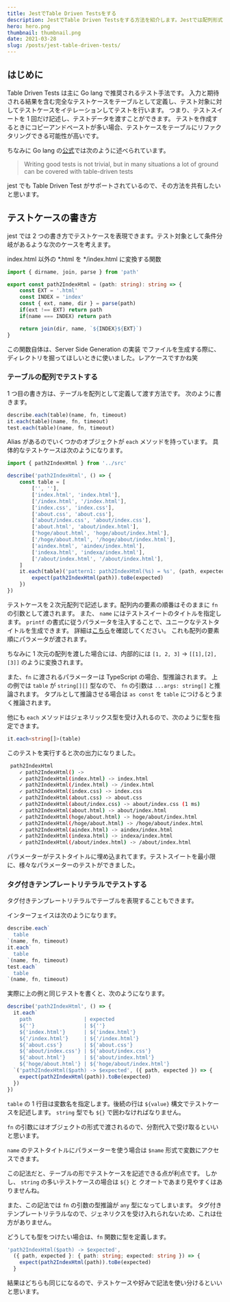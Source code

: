 ```yaml
---
title: JestでTable Driven Testsをする
description: JestでTable Driven Testsをする方法を紹介します。Jestでは配列形式と、タグ付きテンプレートリテラル形式でテストを書けるので、2つの記述法を解説します。また、TypeScriptで書いた場合の型推論と、アサーションの方法についても紹介します。
hero: hero.png
thumbnail: thumbnail.png
date: 2021-03-28
slug: /posts/jest-table-driven-tests/
---
```


## はじめに

Table Driven Tests は主に Go lang で推奨されるテスト手法です。
入力と期待される結果を含む完全なテストケースをテーブルとして定義し、テスト対象に対してテストケースをイテレーションしてテストを行います。
つまり、テストスイートを 1 回だけ記述し、テストデータを渡すことができます。
テストを作成するときにコピーアンドペーストが多い場合、テストケースをテーブルにリファクタリングできる可能性が高いです。

ちなみに Go lang の[公式](https://github.com/golang/go/wiki/TableDrivenTests)では次のように述べられています。

> Writing good tests is not trivial, but in many situations a lot of ground can be covered with table-driven tests

jest でも Table Driven Test がサポートされているので、その方法を共有したいと思います。

## テストケースの書き方

jest では 2 つの書き方でテストケースを表現できます。テスト対象として条件分岐があるような次のケースを考えます。

index.html 以外の \*.html を \*/index.html に変換する関数

```ts:index.ts
import { dirname, join, parse } from 'path'

export const path2IndexHtml = (path: string): string => {
    const EXT = '.html'
    const INDEX = 'index'
    const { ext, name, dir } = parse(path)
    if(ext !== EXT) return path
    if(name === INDEX) return path

    return join(dir, name, `${INDEX}${EXT}`)
}
```

この関数自体は、Server Side Generation の実装 でファイルを生成する際に、ディレクトリを掘ってほしいときに使いました。レアケースですかね笑

### テーブルの配列でテストする

1 つ目の書き方は、テーブルを配列として定義して渡す方法です。
次のように書きます。

```ts
describe.each(table)(name, fn, timeout)
it.each(table)(name, fn, timeout)
test.each(table)(name, fn, timeout)
```

Alias があるのでいくつかのオブジェクトが `each` メソッドを持っています。
具体的なテストケースは次のようになります。

```ts:index.spec.ts
import { path2IndexHtml } from '../src'

describe('path2IndexHtml', () => {
    const table = [
        ['', ''],
        ['index.html', 'index.html'],
        ['/index.html', '/index.html'],
        ['index.css', 'index.css'],
        ['about.css', 'about.css'],
        ['about/index.css', 'about/index.css'],
        ['about.html', 'about/index.html'],
        ['hoge/about.html', 'hoge/about/index.html'],
        ['/hoge/about.html', '/hoge/about/index.html'],
        ['aindex.html', 'aindex/index.html'],
        ['indexa.html', 'indexa/index.html'],
        ['/about/index.html', '/about/index.html'],
    ]
    it.each(table)('pattern1: path2IndexHtml(%s) = %s', (path, expected, fa) => {
        expect(path2IndexHtml(path)).toBe(expected)
    })
})
```

テストケースを２次元配列で記述します。配列内の要素の順番はそのままに `fn` の引数として渡されます。
また、 `name` にはテストスイートのタイトルを指定します。 `printf` の書式に従うパラメータを注入することで、ユニークなテストタイトルを生成できます。
詳細は[こちら](https://jestjs.io/ja/docs/api#1-describeeachtablename-fn-timeout)を確認してください。
これも配列の要素順にパラメータが渡されます。

ちなみに 1 次元の配列を渡した場合には、内部的には `[1, 2, 3]` -> `[[1],[2],[3]]` のように変換されます。

また、`fn` に渡されるパラメーターは TypeScript の場合、型推論されます。
上の例では `table` が `string[][]` 型なので、 `fn` の引数は `...args: string[]` と推論されます。
タプルとして推論させる場合は `as const` を `table` につけるとうまく推論されます。

他にも `each` メソッドはジェネリックス型を受け入れるので、次のように型を指定できます。

```ts:index.spec.ts
it.each<string[]>(table)
```

このテストを実行すると次の出力になりました。

```bash
 path2IndexHtml
    ✓ path2IndexHtml() ->
    ✓ path2IndexHtml(index.html) -> index.html
    ✓ path2IndexHtml(/index.html) -> /index.html
    ✓ path2IndexHtml(index.css) -> index.css
    ✓ path2IndexHtml(about.css) -> about.css
    ✓ path2IndexHtml(about/index.css) -> about/index.css (1 ms)
    ✓ path2IndexHtml(about.html) -> about/index.html
    ✓ path2IndexHtml(hoge/about.html) -> hoge/about/index.html
    ✓ path2IndexHtml(/hoge/about.html) -> /hoge/about/index.html
    ✓ path2IndexHtml(aindex.html) -> aindex/index.html
    ✓ path2IndexHtml(indexa.html) -> indexa/index.html
    ✓ path2IndexHtml(/about/index.html) -> /about/index.html
```

パラメーターがテストタイトルに埋め込まれてます。テストスイートを最小限に、様々なパラメーターのテストができました。

### タグ付きテンプレートリテラルでテストする

タグ付きテンプレートリテラルでテーブルを表現することもできます。

インターフェイスは次のようになります。

```ts
describe.each`
  table
`(name, fn, timeout)
it.each`
  table
`(name, fn, timeout)
test.each`
  table
`(name, fn, timeout)
```

実際に上の例と同じテストを書くと、次のようになります。

```ts:index.spec.ts
describe('path2IndexHtml', () => {
  it.each`
    path                 | expected
    ${''}                | ${''}
    ${'index.html'}      | ${'index.html'}
    ${'/index.html'}     | ${'/index.html'}
    ${'about.css'}       | ${'about.css'}
    ${'about/index.css'} | ${'about/index.css'}
    ${'about.html'}      | ${'about/index.html'}
    ${'hoge/about.html'} | ${'hoge/about/index.html'}
  `('path2IndexHtml($path) -> $expected', ({ path, expected }) => {
    expect(path2IndexHtml(path)).toBe(expected)
  })
})
```

`table` の 1 行目は変数名を指定します。後続の行は `${value}` 構文でテストケースを記述します。 `string` 型でも `${}` で囲わなければなりません。

`fn` の引数にはオブジェクトの形式で渡されるので、分割代入で受け取るといいと思います。

`name` のテストタイトルにパラメーターを使う場合は `$name` 形式で変数にアクセスできます。

この記法だと、テーブルの形でテストケースを記述できる点が利点です。
しかし、 `string` の多いテストケースの場合は `${}` と クオートであまり見やすくはありませんね。

また、この記法では `fn` の引数の型推論が `any` 型になってしまいます。
タグ付きテンプレートリテラルなので、ジェネリクスを受け入れられないため、これは仕方がありません。

どうしても型をつけたい場合は、`fn` 関数に型を定義します。

```ts:index.spec.ts
'path2IndexHtml($path) -> $expected',
  ({ path, expected }: { path: string; expected: string }) => {
    expect(path2IndexHtml(path)).toBe(expected)
  }
```

結果はどちらも同じになるので、テストケースや好みで記法を使い分けるといいと思います。
